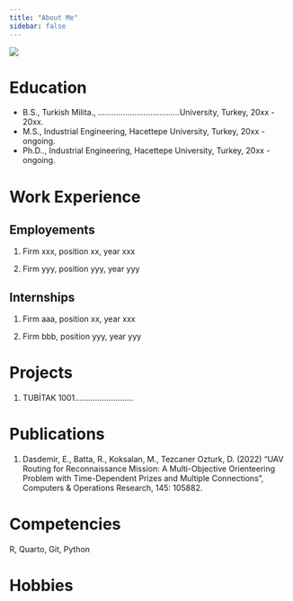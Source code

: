 ```yaml
---
title: "About Me"
sidebar: false 
---
```


![](assets/images/vesikalik.jpeg){fig-align="center"}

# Education

-   B.S., Turkish Milita., ....................................University, Turkey, 20xx - 20xx.
-   M.S., Industrial Engineering, Hacettepe University, Turkey, 20xx - ongoing.
-   Ph.D.., Industrial Engineering, Hacettepe University, Turkey, 20xx - ongoing.

# Work Experience

## Employements

1.  Firm xxx, position xx, year xxx

2.  Firm yyy, position yyy, year yyy

## Internships

1.  Firm aaa, position xx, year xxx

2.  Firm bbb, position yyy, year yyy

# Projects

1.  TUBİTAK 1001..........................

# Publications

1.  Dasdemir, E., Batta, R., Koksalan, M., Tezcaner Ozturk, D. (2022) “UAV Routing for Reconnaissance Mission: A Multi-Objective Orienteering Problem with Time-Dependent Prizes and Multiple Connections”, Computers & Operations Research, 145: 105882.

# Competencies

R, Quarto, Git, Python

# Hobbies
